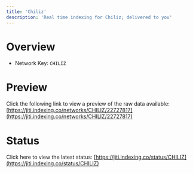```yaml
---
title: 'Chiliz'
description: 'Real time indexing for Chiliz; delivered to you'
---
```


# Overview
- Network Key: `CHILIZ`

# Preview
Click the following link to view a preview of the raw data available: [https://jiti.indexing.co/networks/CHILIZ/22727817](https://jiti.indexing.co/networks/CHILIZ/22727817)

# Status
Click here to view the latest status: [https://jiti.indexing.co/status/CHILIZ](https://jiti.indexing.co/status/CHILIZ)
